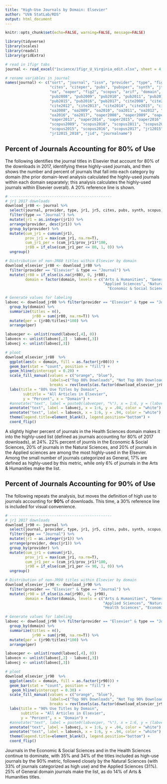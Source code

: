 ```yaml
---
title: "High-Use Journals by Domain: Elsevier"
author: "UVA StatLab/RDS"
output: html_document
---
```


```r
knitr::opts_chunk$set(echo=FALSE, warning=FALSE, message=FALSE)
```

```r
library(tidyverse)
library(scales)
library(readxl)
library(gridExtra)

# read in 1figr tabs
journal <- read_excel("1science/1figr_U_Virginia_edit.xlsx", sheet = 4, skip = 8)

# rename variables in journal
names(journal) <- c("sort", "journal", "issn", "provider", "type", "fig1", "jr1", "jr5", "currentper",
                    "cites", "citeper", "pubs", "pubsper", "synth", "jtier", "subtier", "dupes",
                    "oa", "oaper", "fig2", "scopus", "arif", "domain", "field", "subfield", 
                    "pub2008", "pub2009", "pub2010", "pub2011", "pub2012", "pub2013", "pub2014",
                    "pub2015", "pub2016", "pub2017", "cite2008", "cite2009", "cite2010", "cite2011",
                    "cite2012", "cite2013", "cite2014", "cite2015", "cite2016", "cite2017", 
                    "oa2008", "oa2009", "oa2010", "oa2011", "oa2012", "oa2013", "oa2014", "oa2015", 
                    "oa2016", "oa2017", "oaper2008", "oaper2009", "oaper2010", "oaper2011", "oaper2012",
                    "oaper2013", "oaper2014", "oaper2015", "oaper2016", "oaper2017", "scopus2008",
                    "scopus2009", "scopus2010", "scopus2011", "scopus2012", "scopus2013", "scopus2014",
                    "scopus2015", "scopus2016", "scopus2017", "jr12015", "jr12016", "jr12017", "jr12018",
                    "jr12015_2018", "jid", "journalname")
```

## Percent of Journals Accounting for 80% of Use
The following identifies the journal titles in Elsevier that account for 80% of the downloads in 2017, identifying these highly-used journals, and then shows the number and percent of journals that fall into each category by domain (the prior domain-level analysis calculated the highly-used journals within each domain separately; this analysis calculates the highly-used journals within Elsevier overall). A 20% reference line is shown.

```r
# ----------------------------------------------
# jr1 2017 downloads  
download_jr80 <- journal %>% 
  select(journal, provider, type, jr1, jr5, cites, pubs, synth, scopus, domain, field, jid) %>% 
  filter(type == "Journal") %>% 
  mutate(jr1 = as.integer(jr1)) %>% 
  arrange(provider, desc(jr1)) %>% 
  group_by(provider) %>% 
  mutate(cum_jr1 = cumsum(jr1),
         prov_jr1 = max(cum_jr1, na.rm=T),
         cum_jr1_per = (cum_jr1/prov_jr1)*100,
         jr80 = if_else(cum_jr1_per <= 80, 1, 0)) %>% 
  ungroup() 
```

```r
# Distribution of non-JR80 titles within Elsevier by domain
download_elsevier_jr80 <- download_jr80 %>% 
  filter(provider == "Elsevier" & type == "Journal") %>% 
  mutate(jr80 = if_else(is.na(jr80), 0, jr80),
         domain = factor(domain, levels = c("Arts & Humanities", "General", 
                                            "Applied Sciences", "Natural Sciences", 
                                              "Economic & Social Sciences", "Health Sciences")))

# Generate values for labeling
labvec <- download_jr80 %>% filter(provider == "Elsevier" & type == "Journal") %>% 
  group_by(domain) %>% 
  summarize(titles = n(),
            jr80 = sum(jr80, na.rm=T)) %>% 
  mutate(per = (jr80/titles)*100) %>% 
  arrange(per)

labvecper <- unlist(round(labvec[,4], 0))
labvecn <- unlist(labvec[,2] - labvec[,3])
labvecj <- unlist(labvec[,3])

# ploot
download_elsevier_jr80  %>% 
  ggplot(aes(x = domain, fill = as.factor(jr80))) + 
  geom_bar(stat = "count", position = "fill") +
  geom_hline(yintercept = 0.20) +
  scale_fill_manual(values = c("orange", "blue"),
                    labels=c("Top 80% Downloads", "Not Top 80% Downloads"),
                    breaks = rev(levels(as.factor(download_elsevier_jr80$jr80)))) +
  labs(title = "80% Use Titles by Domain",
        subtitle = "All Articles in Elsevier",
        y = "Percent", x = "Domain") +
  #annotate("text", label = paste0(labvecper, "%"), x = 1:6, y = (labvecper/100)+.05) +
  annotate("text", label = labvecj, x = 1:6, y = .04, color = "white") +
  annotate("text", label = labvecn, x = 1:6, y = .94, color = "white") +
  theme(legend.title=element_blank(), legend.position="bottom") +
  coord_flip()
```

A slightly higher percent of journals in the Health Sciences domain makes it into the highly-used list (defined as journals accounting for 80% of 2017 downloads), at 24%. 22% percent of journls in the Economic & Social Sciences, 20% of journals in the Natural Sciences, and 20% of journals in the Applied sciences are among the most highly-used in the Elsevier. Among the small number of journals categorized as General, 17% are defined as highly-used by this metric, while only 6% of journals in the Arts & Humanities make the list.

## Percent of Journals Accounting for 90% of Use
The following repeats the analysis, but moves the definition of high use to journals accounting for **90%** of downloads. This time, a 30% reference line is included for visual convenience.

```r
# ----------------------------------------------
# jr1 2017 downloads  
download_jr90 <- journal %>% 
  select(journal, provider, type, jr1, jr5, cites, pubs, synth, scopus, domain, field, jid) %>% 
  filter(type == "Journal") %>% 
  mutate(jr1 = as.integer(jr1)) %>% 
  arrange(provider, desc(jr1)) %>% 
  group_by(provider) %>% 
  mutate(cum_jr1 = cumsum(jr1),
         prov_jr1 = max(cum_jr1, na.rm=T),
         cum_jr1_per = (cum_jr1/prov_jr1)*100,
         jr90 = if_else(cum_jr1_per <= 90, 1, 0)) %>% 
  ungroup() 
```

```r
# Distribution of non-JR90 titles within Elsevier by domain
download_elsevier_jr90 <- download_jr90 %>% 
  filter(provider == "Elsevier" & type == "Journal") %>% 
  mutate(jr90 = if_else(is.na(jr90), 0, jr90),
         domain = factor(domain, levels = c("Arts & Humanities", "General", 
                                            "Applied Sciences", "Natural Sciences", 
                                            "Health Sciences", "Economic & Social Sciences")))

# Generate values for labeling
labvec <- download_jr90 %>% filter(provider == "Elsevier" & type == "Journal") %>% 
  group_by(domain) %>% 
  summarize(titles = n(),
            jr90 = sum(jr90, na.rm=T)) %>% 
  mutate(per = (jr90/titles)*100) %>% 
  arrange(per)

labvecper <- unlist(round(labvec[,4], 0))
labvecn <- unlist(labvec[,2] - labvec[,3])
labvecj <- unlist(labvec[,3])

# ploot
download_elsevier_jr90  %>% 
  ggplot(aes(x = domain, fill = as.factor(jr90))) + 
  geom_bar(stat = "count", position = "fill") +
   geom_hline(yintercept = 0.30) +
  scale_fill_manual(values = c("orange", "blue"),
                    labels=c("Top 90% Downloads", "Not Top 90% Downloads"),
                    breaks = rev(levels(as.factor(download_elsevier_jr90$jr90)))) +
  labs(title = "90% Use Titles by Domain",
       subtitle = "All Articles in Elsevier",
       y = "Percent", x = "Domain") +
  #annotate("text", label = paste0(labvecper, "%"), x = 1:6, y = (labvecper/100)+.05) +
  annotate("text", label = labvecj, x = 1:6, y = .04, color = "white") +
  annotate("text", label = labvecn, x = 1:6, y = .94, color = "white") +
  theme(legend.title=element_blank(), legend.position="bottom") +
  coord_flip()
```

Journals in the Economic & Social Sciences and in the Health Sciences continue to dominate, with 35% and 34% of the titles included as high-use journals by the 90% metric, followed closely by the Natural Sciences (with 33% of journals categorized as high use) and the Applied Sciences (31%). 25% of General domain journals make the list, as do 14% of Arts & Humanities titles.
